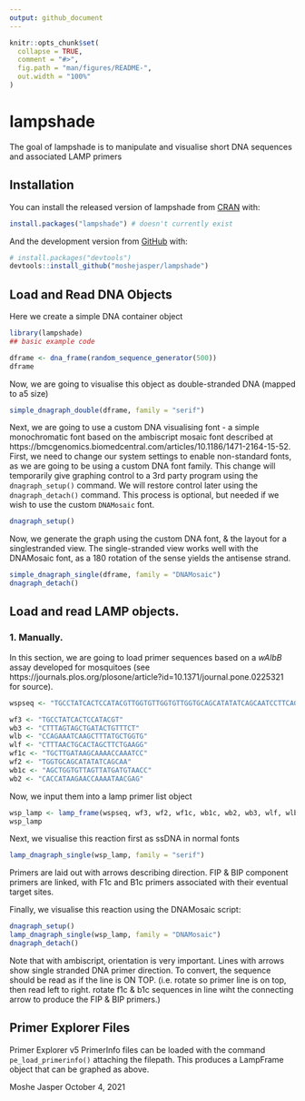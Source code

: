 ```yaml
---
output: github_document
---
```


<!-- README.md is generated from README.Rmd. Please edit that file -->

```r
knitr::opts_chunk$set(
  collapse = TRUE,
  comment = "#>",
  fig.path = "man/figures/README-",
  out.width = "100%"
)
```

# lampshade

<!-- badges: start -->
<!-- badges: end -->

The goal of lampshade is to manipulate and visualise short DNA sequences and associated LAMP primers

## Installation

You can install the released version of lampshade from [CRAN](https://CRAN.R-project.org) with:

``` r
install.packages("lampshade") # doesn't currently exist
```

And the development version from [GitHub](https://github.com/) with:

``` r
# install.packages("devtools")
devtools::install_github("moshejasper/lampshade")
```
## Load and Read DNA Objects

Here we create a simple DNA container object

```r
library(lampshade)
## basic example code

dframe <- dna_frame(random_sequence_generator(500))
dframe
```

Now, we are going to visualise this object as double-stranded DNA (mapped to a5 size)

``` r

simple_dnagraph_double(dframe, family = "serif")

```

Next, we are going to use a custom DNA visualising font - a simple monochromatic font based on the ambiscript mosaic font described at https://bmcgenomics.biomedcentral.com/articles/10.1186/1471-2164-15-52. 
First, we need to change our system settings to enable non-standard fonts, as we are going to be using a custom DNA font family. This change will temporarily give graphing control to a 3rd party program using the `dnagraph_setup()` command. We will restore control later using the `dnagraph_detach()` command. This process is optional, but needed if we wish to use the custom `DNAMosaic` font. 

``` r
dnagraph_setup()

```

Now, we generate the graph  using the custom DNA font, & the layout for a singlestranded view. The single-stranded view works well with the DNAMosaic font, as a 180 rotation of the sense yields the antisense strand. 

``` r

simple_dnagraph_single(dframe, family = "DNAMosaic")
dnagraph_detach()

```

## Load and read LAMP objects. 

### 1. Manually. 

In this section, we are going to load primer sequences based on a *wAlbB* assay developed for mosquitoes (see https://journals.plos.org/plosone/article?id=10.1371/journal.pone.0225321 for source). 

``` r

wspseq <- "TGCCTATCACTCCATACGTTGGTGTTGGTGTTGGTGCAGCATATATCAGCAATCCTTCAGAAGCTAGTGCAGTTAAAGATCAAAAAGGATTTGGTTTTGCTTATCAAGCAAAAGCTGGTGTTAGTTATGATGTAACCCCAGAAATCAAGCTTTATGCTGGTGCTCGTTATTTTGGTTCTTATGGTGCTAGTTTTAATAAAGAAACAGTATCAGCTACTAAAG"

wf3 <- "TGCCTATCACTCCATACGT"
wb3 <- "CTTTAGTAGCTGATACTGTTTCT"
wlb <- "CCAGAAATCAAGCTTTATGCTGGTG"
wlf <- "CTTTAACTGCACTAGCTTCTGAAGG"
wf1c <- "TGCTTGATAAGCAAAACCAAATCC"
wf2 <- "TGGTGCAGCATATATCAGCAA"
wb1c <- "AGCTGGTGTTAGTTATGATGTAACC"
wb2 <- "CACCATAAGAACCAAAATAACGAG"

```

Now, we input them into a lamp primer list object

``` r

wsp_lamp <- lamp_frame(wspseq, wf3, wf2, wf1c, wb1c, wb2, wb3, wlf, wlb)
wsp_lamp

```

Next, we visualise this reaction first as ssDNA in normal fonts

``` r
lamp_dnagraph_single(wsp_lamp, family = "serif")
```
Primers are laid out with arrows describing direction. FIP & BIP component primers are linked, with F1c and B1c primers associated with their eventual target sites. 

Finally, we visualise this reaction using the DNAMosaic script: 

``` r
dnagraph_setup()
lamp_dnagraph_single(wsp_lamp, family = "DNAMosaic")
dnagraph_detach()
```

Note that with ambiscript, orientation is very important. Lines with arrows show single stranded DNA primer direction. To convert, the sequence should be read as if the line is ON TOP. (i.e. rotate so primer line is on top, then read left to right. rotate f1c & b1c sequences in line wiht the connecting arrow to produce the FIP & BIP primers.)

## Primer Explorer Files

Primer Explorer v5 PrimerInfo files can be loaded with the command `pe_load_primerinfo()` attaching the filepath. This produces a LampFrame object that can be graphed as above. 

Moshe Jasper
October 4, 2021
